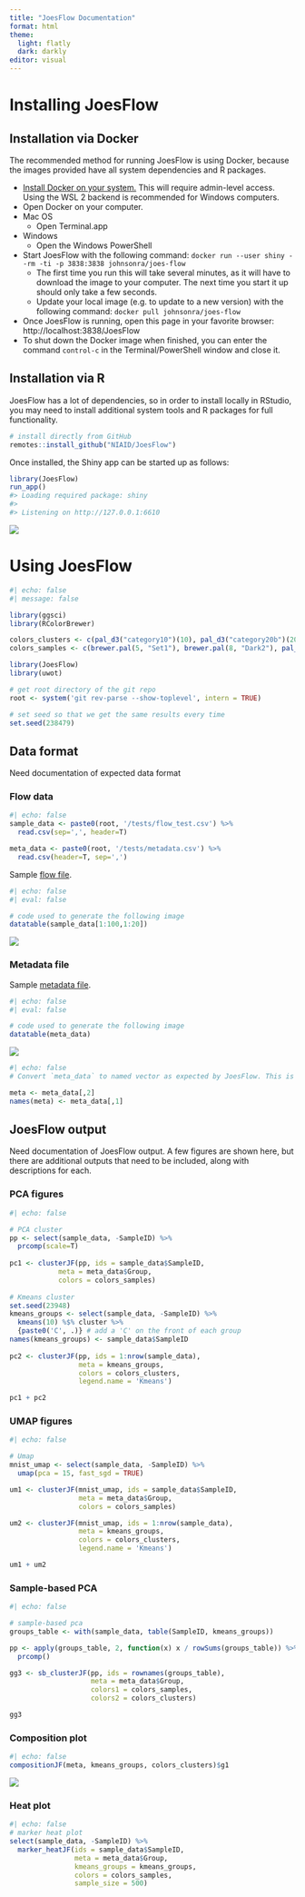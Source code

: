 ```yaml
---
title: "JoesFlow Documentation"
format: html
theme: 
  light: flatly
  dark: darkly
editor: visual
---
```


# Installing JoesFlow

## Installation via Docker

The recommended method for running JoesFlow is using Docker, because the images provided have all system dependencies and R packages.

* [Install Docker on your system.](https://docs.docker.com/get-docker/) This will require admin-level access. Using the WSL 2 backend is recommended for Windows computers.
* Open Docker on your computer.
* Mac OS
  * Open Terminal.app
* Windows
  * Open the Windows PowerShell
* Start JoesFlow with the following command: `docker run --user shiny --rm -ti -p 3838:3838 johnsonra/joes-flow`
  * The first time you run this will take several minutes, as it will have to download the image to your computer. The next time you start it up should only take a few seconds.
  * Update your local image (e.g. to update to a new version) with the following command: `docker pull johnsonra/joes-flow`
* Once JoesFlow is running, open this page in your favorite browser: http://localhost:3838/JoesFlow
* To shut down the Docker image when finished, you can enter the command `control-c` in the Terminal/PowerShell window and close it.

## Installation via R

JoesFlow has a lot of dependencies, so in order to install locally in RStudio, you may need to install additional system tools and R packages for full functionality.

``` r
# install directly from GitHub
remotes::install_github("NIAID/JoesFlow")
```

Once installed, the Shiny app can be started up as follows:

```r
library(JoesFlow)
run_app()
#> Loading required package: shiny
#> 
#> Listening on http://127.0.0.1:6610
```

![](img/setup-1.png)

# Using JoesFlow

```r
#| echo: false
#| message: false

library(ggsci)
library(RColorBrewer)

colors_clusters <- c(pal_d3("category10")(10), pal_d3("category20b")(20), pal_igv("default")(51))
colors_samples <- c(brewer.pal(5, "Set1"), brewer.pal(8, "Dark2"), pal_igv("default")(51))

library(JoesFlow)
library(uwot)

# get root directory of the git repo
root <- system('git rev-parse --show-toplevel', intern = TRUE)

# set seed so that we get the same results every time
set.seed(238479)
```

## Data format

:::{.callout-important}
Need documentation of expected data format
:::

### Flow data

```r
#| echo: false
sample_data <- paste0(root, '/tests/flow_test.csv') %>%
  read.csv(sep=',', header=T)

meta_data <- paste0(root, '/tests/metadata.csv') %>%
  read.csv(header=T, sep=',')
```

Sample [flow file](https://github.com/NIAID/JoesFlow/blob/main/tests/flow_test.csv).
```r
#| echo: false
#| eval: false

# code used to generate the following image
datatable(sample_data[1:100,1:20])
```
![](img/test_data-1.png)

### Metadata file

Sample [metadata file](https://github.com/NIAID/JoesFlow/blob/main/tests/metadata.csv).
```r
#| echo: false
#| eval: false

# code used to generate the following image
datatable(meta_data)
```
![](img/test_data-2.png)


```r
#| echo: false
# Convert `meta_data` to named vector as expected by JoesFlow. This is taken care of automatically when loading meta data through the shiny app, assuming the first column contains IDs, and the second column contains Group designations.

meta <- meta_data[,2]
names(meta) <- meta_data[,1]
```


## JoesFlow output

:::{.callout-important}
Need documentation of JoesFlow output. A few figures are shown here, but there are additional outputs that need to be included, along with descriptions for each.
:::


### PCA figures

```r
#| echo: false

# PCA cluster
pp <- select(sample_data, -SampleID) %>%
  prcomp(scale=T)
  
pc1 <- clusterJF(pp, ids = sample_data$SampleID, 
            meta = meta_data$Group, 
            colors = colors_samples)
 
# Kmeans cluster
set.seed(23948)
kmeans_groups <- select(sample_data, -SampleID) %>%
  kmeans(10) %$% cluster %>%
  {paste0('C', .)} # add a 'C' on the front of each group
names(kmeans_groups) <- sample_data$SampleID
  
pc2 <- clusterJF(pp, ids = 1:nrow(sample_data),
                 meta = kmeans_groups,
                 colors = colors_clusters,
                 legend.name = 'Kmeans')

pc1 + pc2
```

### UMAP figures

```r
#| echo: false

# Umap
mnist_umap <- select(sample_data, -SampleID) %>%
  umap(pca = 15, fast_sgd = TRUE)

um1 <- clusterJF(mnist_umap, ids = sample_data$SampleID,
                 meta = meta_data$Group,
                 colors = colors_samples)

um2 <- clusterJF(mnist_umap, ids = 1:nrow(sample_data),
                 meta = kmeans_groups,
                 colors = colors_clusters,
                 legend.name = 'Kmeans')

um1 + um2
```

### Sample-based PCA

```r
#| echo: false

# sample-based pca
groups_table <- with(sample_data, table(SampleID, kmeans_groups))

pp <- apply(groups_table, 2, function(x) x / rowSums(groups_table)) %>%
  prcomp()

gg3 <- sb_clusterJF(pp, ids = rownames(groups_table),
                    meta = meta_data$Group,
                    colors1 = colors_samples,
                    colors2 = colors_clusters)

gg3
```

### Composition plot

```r
#| echo: false
compositionJF(meta, kmeans_groups, colors_clusters)$g1
```

![](img/comp_plot-2.png)

### Heat plot

```r
#| echo: false
# marker heat plot
select(sample_data, -SampleID) %>%
  marker_heatJF(ids = sample_data$SampleID,
                meta = meta_data$Group,
                kmeans_groups = kmeans_groups,
                colors = colors_samples,
                sample_size = 500)
```